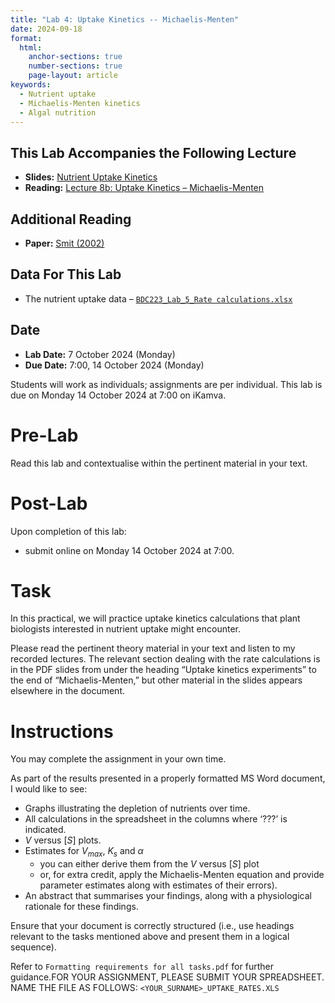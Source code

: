 ```yaml
---
title: "Lab 4: Uptake Kinetics -- Michaelis-Menten"
date: 2024-09-18
format:
  html:
    anchor-sections: true
    number-sections: true
    page-layout: article
keywords:
  - Nutrient uptake
  - Michaelis-Menten kinetics
  - Algal nutrition
---
```


::: callout-tip
## This Lab Accompanies the Following Lecture

- **Slides:** [Nutrient Uptake Kinetics](../slides/9.BDC223_Nutrients_2024.pdf)
- **Reading:** [Lecture 8b: Uptake Kinetics -- Michaelis-Menten](L08b-nutrients_michaelis_menten.qmd)
:::

::: callout-tip
## Additional Reading

- **Paper:** [Smit (2002)](../docs/Smit_2002.pdf)
:::

::: callout-tip
## Data For This Lab

- The nutrient uptake data -- [`BDC223_Lab_5_Rate calculations.xlsx`](../data/BDC223_Lab_5_Rate calculations.xlsx)
:::

::: callout-note
## Date

- **Lab Date:** 7 October 2024 (Monday)
- **Due Date:** 7:00, 14 October 2024 (Monday)
:::

Students will work as individuals; assignments are per individual. [This lab is due on Monday 14 October 2024 at 7:00 on iKamva.]{.my-highlight}

# Pre-Lab

Read this lab and contextualise within the pertinent material in your text.

# Post-Lab

Upon completion of this lab:

- submit online on Monday 14 October 2024 at 7:00.

# Task

In this practical, we will practice uptake kinetics calculations that plant biologists interested in nutrient uptake might encounter.

Please read the pertinent theory material in your text and listen to my recorded lectures. The relevant section dealing with the rate calculations is in the PDF slides from under the heading “Uptake kinetics experiments” to the end of “Michaelis-Menten,” but other material in the slides appears elsewhere in the document.

# Instructions 

You may complete the assignment in your own time. 

As part of the results presented in a properly formatted MS Word document, I would like to see: 

- Graphs illustrating the depletion of nutrients over time. 
- All calculations in the spreadsheet in the columns where '???' is indicated. 
- $V$ versus $[S]$ plots. 
- Estimates for $V_{max}$, $K_s$ and $\alpha$
    - you can either derive them from the $V$ versus $[S]$ plot
    - or, for extra credit, apply the Michaelis-Menten equation and provide parameter estimates along with estimates of their errors).
- An abstract that summarises your findings, along with a physiological rationale for these findings. 

Ensure that your document is correctly structured (i.e., use headings relevant to the tasks mentioned above and present them in a logical sequence).

Refer to `Formatting requirements for all tasks.pdf` for further guidance.FOR YOUR ASSIGNMENT, PLEASE SUBMIT YOUR SPREADSHEET. NAME THE FILE AS FOLLOWS: `<YOUR_SURNAME>_UPTAKE_RATES.XLS` 

